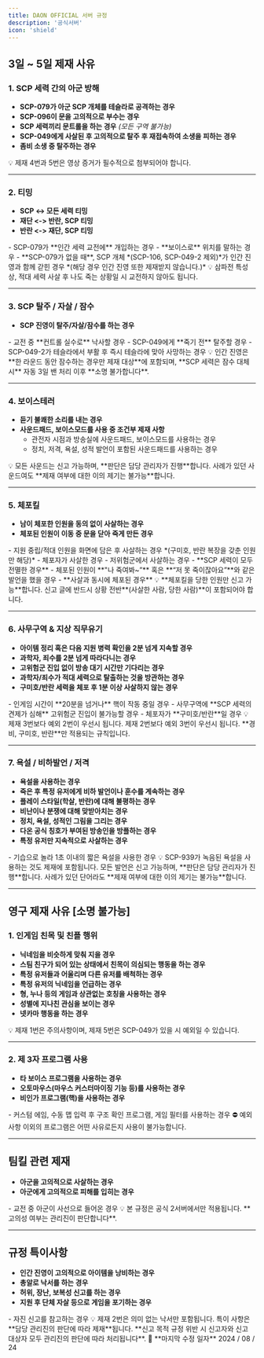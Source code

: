 ```yaml
---
title: DAON OFFICIAL 서버 규정
description: '공식서버'
icon: 'shield'
---
```


## 3일 ~ 5일 제재 사유

### 1. SCP 세력 간의 아군 방해

- **SCP-079가 아군 SCP 개체를 테슬라로 공격하는 경우**
- **SCP-096이 문을 고의적으로 부수는 경우**
- **SCP 세력끼리 문트롤을 하는 경우** *(모든 구역 불가능)*
- **SCP-049에게 사살된 후 고의적으로 탈주 후 재접속하여 소생을 피하는 경우**
- **좀비 소생 중 탈주하는 경우**

<Callout type="warning">
💡 제재 4번과 5번은 영상 증거가 필수적으로 첨부되어야 합니다.
</Callout>

---

### 2. 티밍

- **SCP <-> 모든 세력 티밍**
- **재단 <-> 반란, SCP 티밍**
- **반란 <-> 재단, SCP 티밍**

<Tabs>
  <Tab title="예외 사항">
    - SCP-079가 **인간 세력 교전에** 개입하는 경우  
    - **보이스로** 위치를 말하는 경우  
    - **SCP-079가 없을 때**, SCP 개체 *(SCP-106, SCP-049-2 제외)*가 인간 진영과 함께 갇힌 경우 *(해당 경우 인간 진영 또한 제재받지 않습니다.)*
  </Tab>
</Tabs>

<Callout type="info">
💡 삼파전 특성 상, 적대 세력 사살 후 나도 죽는 상황일 시 교전하지 않아도 됩니다.
</Callout>

---

### 3. SCP 탈주 / 자살 / 잠수

- **SCP 진영이 탈주/자살/잠수를 하는 경우**

<Tabs>
  <Tab title="예외 사항">
    - 교전 중 **컨트롤 실수로** 낙사할 경우  
    - SCP-049에게 **죽기 전** 탈주할 경우  
    - SCP-049-2가 테슬라에서 부활 후 즉시 테슬라에 맞아 사망하는 경우
  </Tab>
</Tabs>

<Callout type="warning">
💡 인간 진영은 **한 라운드 동안 잠수하는 경우만 제재 대상**에 포함되며, **SCP 세력은 잠수 대체 시** 자동 3일 밴 처리 이후 **소명 불가합니다**.
</Callout>

---

### 4. 보이스테러

- **듣기 불쾌한 소리를 내는 경우**
- **사운드패드, 보이스모드를 사용 중 조건부 제재 사항**
  - 관전자 시점과 방송실에 사운드패드, 보이스모드를 사용하는 경우
  - 정치, 저격, 욕설, 성적 발언이 포함된 사운드패드를 사용하는 경우

<Callout type="warning">
💡 모든 사운드는 신고 가능하며, **판단은 담당 관리자가 진행**합니다. 사례가 있던 사운드여도 **제재 여부에 대한 이의 제기는 불가능**합니다.
</Callout>

---

### 5. 체포킬

- **남이 체포한 인원을 동의 없이 사살하는 경우**
- **체포된 인원이 이동 중 문을 닫아 죽게 만든 경우**

<Tabs>
  <Tab title="예외 사항">
    - 지원 중립/적대 인원을 화면에 담은 후 사살하는 경우 *(구미호, 반란 복장을 갖춘 인원만 해당)*  
    - 체포자가 사살한 경우  
    - 저위험군에서 사살하는 경우  
    - **SCP 세력이 모두 전멸한 경우**  
    - 체포된 인원이 **"나 죽여봐~”** 혹은 **“저 못 죽이잖아요”**와 같은 발언을 했을 경우  
    - **사살과 동시에 체포된 경우**
  </Tab>
</Tabs>

<Callout type="info">
💡 **체포킬을 당한 인원만 신고 가능**합니다. 신고 글에 반드시 상황 전반**(사살한 사람, 당한 사람)**이 포함되어야 합니다.
</Callout>

---

### 6. 사무구역 & 지상 직무유기

- **아이템 정리 혹은 다음 지원 병력 확인을 2분 넘게 지속할 경우**
- **과학자, 죄수를 2분 넘게 따라다니는 경우**
- **고위험군 진입 없이 방송 대기 시간만 기다리는 경우**
- **과학자/죄수가 적대 세력으로 탈출하는 것을 방관하는 경우**
- **구미호/반란 세력을 체포 후 1분 이상 사살하지 않는 경우**

<Tabs>
  <Tab title="예외 사항">
    - 인게임 시간이 **20분을 넘거나** 핵이 작동 중일 경우  
    - 사무구역에 **SCP 세력의 견제가 심해** 고위험군 진입이 불가능할 경우  
    - 체포자가 **구미호/반란**일 경우
  </Tab>
</Tabs>

<Callout type="info">
💡 제재 3번보다 예외 2번이 우선시 됩니다. 제재 2번보다 예외 3번이 우선시 됩니다.  
**경비, 구미호, 반란**만 적용되는 규칙입니다.
</Callout>

---

### 7. 욕설 / 비하발언 / 저격

- **욕설을 사용하는 경우**
- **죽은 후 특정 유저에게 비하 발언이나 훈수를 계속하는 경우**
- **플레이 스타일(학살, 반란)에 대해 불평하는 경우**
- **비난이나 분쟁에 대해 맞받아치는 경우**
- **정치, 욕설, 성적인 그림을 그리는 경우**
- **다온 공식 칭호가 부여된 방송인을 방플하는 경우**
- **특정 유저만 지속적으로 사살하는 경우**

<Tabs>
  <Tab title="예외 사항">
    - 기습으로 놀라 1초 이내의 짧은 욕설을 사용한 경우
  </Tab>
</Tabs>

<Callout type="info">
💡 SCP-939가 녹음된 욕설을 사용하는 것도 제재에 포함됩니다.  
모든 발언은 신고 가능하며, **판단은 담당 관리자가 진행**합니다. 사례가 있던 단어라도 **제재 여부에 대한 이의 제기는 불가능**합니다.
</Callout>

---

## 영구 제재 사유 [소명 불가능]

### 1. 인게임 친목 및 친플 행위

- **닉네임을 비슷하게 맞춰 지을 경우**
- **스팀 친구가 되어 있는 상태에서 친목이 의심되는 행동을 하는 경우**
- **특정 유저들과 어울리며 다른 유저를 배척하는 경우**
- **특정 유저의 닉네임을 언급하는 경우**
- **형, 누나 등의 게임과 상관없는 호칭을 사용하는 경우**
- **성별에 지나친 관심을 보이는 경우**
- **넷카마 행동을 하는 경우**

<Callout type="info">
💡 제재 1번은 주의사항이며, 제재 5번은 SCP-049가 있을 시 예외일 수 있습니다.
</Callout>

---

### 2. 제 3자 프로그램 사용

- **타 보이스 프로그램을 사용하는 경우**
- **오토마우스(마우스 커스터마이징 기능 등)를 사용하는 경우**
- **비인가 프로그램(핵)을 사용하는 경우**

<Tabs>
  <Tab title="예외 사항">
    - 커스텀 에임, 수동 맵 입력 후 구조 확인 프로그램, 게임 필터를 사용하는 경우
  </Tab>
</Tabs>

<Callout type="warning">
⛔ 예외 사항 이외의 프로그램은 어떤 사유로든지 사용이 불가능합니다.
</Callout>

---

## 팀킬 관련 제재

- **아군을 고의적으로 사살하는 경우**
- **아군에게 고의적으로 피해를 입히는 경우**

<Tabs>
  <Tab title="예외 사항">
    - 교전 중 아군이 사선으로 들어온 경우
  </Tab>
</Tabs>

<Callout type="info">
💡 본 규정은 공식 2서버에서만 적용됩니다.  
**고의성 여부는 관리진이 판단합니다**.
</Callout>

---

## 규정 특이사항

- **인간 진영이 고의적으로 아이템을 낭비하는 경우**
- **총알로 낙서를 하는 경우**
- **허위, 장난, 보복성 신고를 하는 경우**
- **지원 후 단체 자살 등으로 게임을 포기하는 경우**

<Tabs>
  <Tab title="예외 사항">
    - 자진 신고를 참고하는 경우
  </Tab>
</Tabs>

<Callout type="info">
💡 제재 2번은 의미 없는 낙서만 포함됩니다.  
특이 사항은 **담당 관리진의 판단에 따라 제재**됩니다.  
**신고 목적 규정 위반 시 신고자와 신고 대상자 모두 관리진의 판단에 따라 처리됩니다**.
</Callout>

<Callout type="info">
📅 **마지막 수정 일자** 2024 / 08 / 24
</Callout>
